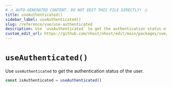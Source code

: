 ```yaml
---
# ⚠️ AUTO-GENERATED CONTENT. DO NOT EDIT THIS FILE DIRECTLY! ⚠️
title: useAuthenticated()
sidebar_label: useAuthenticated()
slug: /reference/vue/use-authenticated
description: Use `useAuthenticated` to get the authentication status of the user.
custom_edit_url: https://github.com/nhost/nhost/edit/main/packages/vue/src/useAuthenticated.ts#L15
---
```


# `useAuthenticated()`

Use `useAuthenticated` to get the authentication status of the user.

```ts
const isAuthenticated = useAuthenticated()
```
